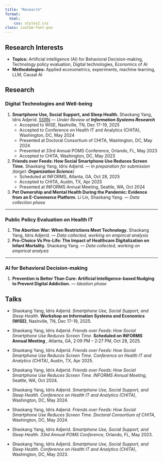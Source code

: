 ```yaml
---
title: "Research"
format:
  html:
    css: styles2.css
class: custom-font-pos
---
```


## Research Interests

-   **Topics:** Artificial intelligence (AI) for Behavioral Decision-making,  Technology policy evaluation, Digital technologies, Economics of AI 
-   **Methodologies:** Applied econometrics, experiments, machine learning, LLM, Causal AI

## Research

### Digital Technologies and Well-being

1. **Smartphone Use, Social Support, and Sleep Health.** Shaokang Yang, Idris Adjerid. [SSRN](http://dx.doi.org/10.2139/ssrn.5368531) — *Under Review at **Information Systems Research***  
   - Accepted to WISE, Nashville, TN, Dec 17–19, 2025  
   - Accepted to Conference on Health IT and Analytics (CHITA), Washington, DC, May 2024  
   - Presented at Doctoral Consortium of CHITA, Washington, DC, May 2024  
   - Presented at 33rd Annual POMS Conference, Orlando, FL, May 2023  
   - Accepted to CHITA, Washington, DC, May 2023  
   
2. **Friends over Feeds: How Social Smartphone Use Reduces Screen Time.** Shaokang Yang, Idris Adjerid. — *In preparation for submission (target: **Organization Science**)*  
   - Scheduled at INFORMS, Atlanta, GA, Oct 28, 2025  
   - Accepted to CHITA, Austin, TX, Apr 2025  
   - Presented at INFORMS Annual Meeting, Seattle, WA, Oct 2024  

3. **Pet Ownership and Mental Health During the Pandemic: Evidence from an E-Commerce Platform.** Li Lin, Shaokang Yang. — *Data collection phase*  

---

### Public Policy Evaluation on Health IT

1. **The Abortion War: When Restrictions Meet Technology.** Shaokang Yang, Idris Adjerid. — *Data collected, working on empirical analysis*  
2. **Pro-Choice Vs Pro-Life: The Impact of Healthcare Digitalization on Infant Mortality.** Shaokang Yang. — *Data collected, working on empirical analysis*  

---

### AI for Behavioral Decision-making

1. **Prevention is Better Than Cure: Artificial Intelligence-based Nudging to Prevent Digital Addiction.** — *Ideation phase*  


## Talks

-   Shaokang Yang, Idris Adjerid. *Smartphone Use, Social Support, and Sleep Health.* **Workshop on Information Systems and Economics (WISE)**, Nashville, TN, Dec 17--19, 2025.

-   Shaokang Yang, Idris Adjerid. *Friends over Feeds: How Social Smartphone Use Reduces Screen Time.* **Scheduled on INFORMS Annual Meeting **, Atlanta, GA, 2:09 PM – 2:27 PM, Oct 28, 2025.

-   Shaokang Yang, Idris Adjerid. *Friends over Feeds: How Social Smartphone Use Reduces Screen Time.* *Conference on Health IT and Analytics (CHITA)*, Austin, TX, Apr 2025.

-   Shaokang Yang, Idris Adjerid. *Friends over Feeds: How Social Smartphone Use Reduces Screen Time.* *INFORMS Annual Meeting*, Seattle, WA, Oct 2024.

-   Shaokang Yang, Idris Adjerid. *Smartphone Use, Social Support, and Sleep Health.* *Conference on Health IT and Analytics (CHITA)*, Washington, DC, May 2024.

-   Shaokang Yang, Idris Adjerid. *Friends over Feeds: How Social Smartphone Use Reduces Screen Time.* *Doctoral Consortium of CHITA*, Washington, DC, May 2024.

-   Shaokang Yang, Idris Adjerid. *Smartphone Use, Social Support, and Sleep Health.* *33rd Annual POMS Conference*, Orlando, FL, May 2023.

-   Shaokang Yang, Idris Adjerid. *Smartphone Use, Social Support, and Sleep Health.* *Conference on Health IT and Analytics (CHITA)*, Washington, DC, May 2023.
